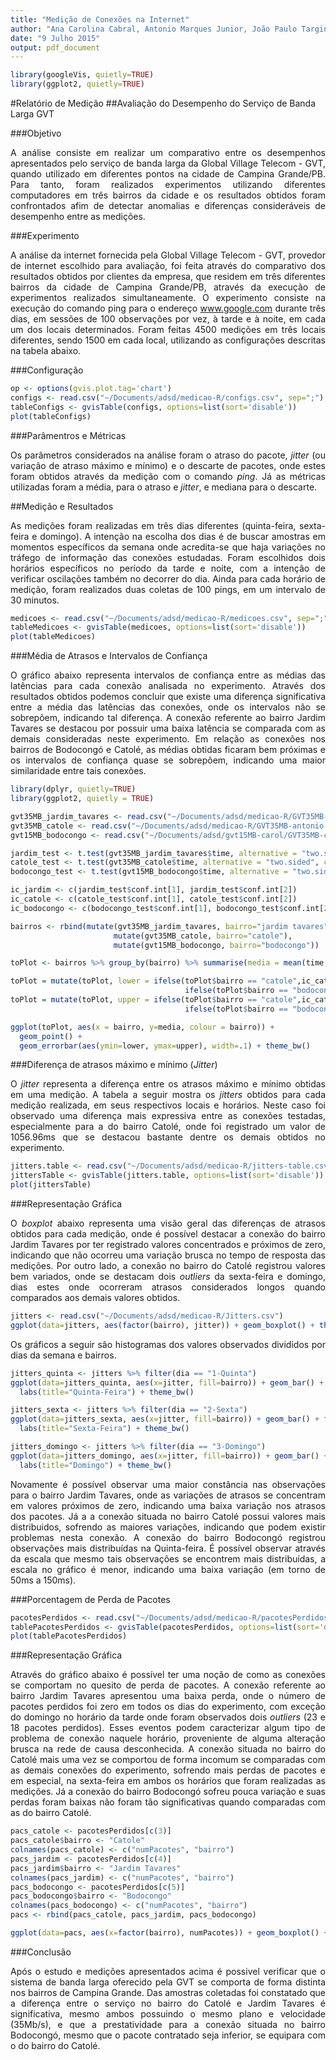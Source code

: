 ```yaml
---
title: "Medição de Conexões na Internet"
author: "Ana Carolina Cabral, Antonio Marques Junior, João Paulo Targino, Pedro Saraiva"
date: "9 Julho 2015"
output: pdf_document
---
```

```r

library(googleVis, quietly=TRUE)
library(ggplot2, quietly=TRUE)
```
#Relatório de Medição
##Avaliação do Desempenho do Serviço de Banda Larga GVT


###Objetivo
<p style="text-align: justify">
A análise consiste em realizar um comparativo entre os desempenhos apresentados pelo serviço de banda larga da Global Village Telecom - GVT, quando utilizado em diferentes pontos na cidade de Campina Grande/PB. Para tanto, foram realizados experimentos utilizando diferentes computadores em três bairros da cidade e os resultados obtidos foram confrontados afim de detectar anomalias e diferenças consideráveis de desempenho entre as medições.
</p>

###Experimento
<p style="text-align: justify">
A análise da internet fornecida pela Global Village Telecom - GVT, provedor de internet escolhido para avaliação, foi feita através do comparativo dos resultados obtidos por clientes da empresa, que residem em três diferentes bairros  da cidade de Campina Grande/PB, através da execução de experimentos realizados simultaneamente.
O experimento consiste na execução do comando ping para o endereço [www.google.com]() durante três dias, em sessões de 100 observações por vez, à tarde e à noite, em cada um dos locais determinados. Foram feitas 4500 medições em três locais diferentes, sendo 1500 em cada local, utilizando as configurações descritas na tabela abaixo.
</p>
###Configuração
```r
op <- options(gvis.plot.tag='chart')
configs <- read.csv("~/Documents/adsd/medicao-R/configs.csv", sep=";")
tableConfigs <- gvisTable(configs, options=list(sort='disable'))
plot(tableConfigs)
```


###Parâmentros e Métricas 
<p style="text-align: justify">
Os parâmetros considerados na análise foram o atraso do pacote, *jitter* (ou variação de atraso máximo e mínimo) e o descarte de pacotes, onde estes foram obtidos através da medição com o comando *ping*. Já as métricas utilizadas foram a média, para o atraso e *jitter*, e mediana para o descarte.
</p>
##Medição e Resultados
<p style="text-align: justify">
As medições foram realizadas em três dias diferentes (quinta-feira, sexta-feira e domingo). A intenção na escolha dos dias é de buscar amostras em momentos específicos da semana onde acredita-se que haja variações no tráfego de informação das conexões estudadas. Foram escolhidos dois horários específicos no período da tarde e noite, com a intenção de verificar oscilações também no decorrer do dia. Ainda para cada horário de medição, foram realizados duas coletas de 100 pings, em um intervalo de 30 minutos.
</p>
```r
medicoes <- read.csv("~/Documents/adsd/medicao-R/medicoes.csv", sep=";")
tableMedicoes <- gvisTable(medicoes, options=list(sort='disable'))
plot(tableMedicoes)

```

###Média de Atrasos e Intervalos de Confiança
<p style="text-align: justify">
O gráfico abaixo representa intervalos de confiança entre as médias das latências para cada conexão analisada no experimento. Através dos resultados obtidos podemos concluir que existe uma diferença significativa entre a média das latências das conexões, onde os intervalos não se sobrepõem, indicando tal diferença. A conexão referente ao bairro Jardim Tavares se destacou por possuir uma baixa latência se comparada com as demais consideradas neste experimento. Em relação as conexões nos bairros de Bodocongó e Catolé, as médias obtidas ficaram bem próximas e os intervalos de confiança quase se sobrepõem, indicando uma maior similaridade entre tais conexões.
</p>
```r
library(dplyr, quietly=TRUE)
library(ggplot2, quietly = TRUE)

gvt35MB_jardim_tavares <- read.csv("~/Documents/adsd/medicao-R/GVT35MB-joao.txt")
gvt35MB_catole <- read.csv("~/Documents/adsd/medicao-R/GVT35MB-antonio.txt")
gvt15MB_bodocongo <- read.csv("~/Documents/adsd/gvt15MB-carol/GVT35MB-carol.txt")

jardim_test <- t.test(gvt35MB_jardim_tavares$time, alternative = "two.sided", conf.int=TRUE)
catole_test <- t.test(gvt35MB_catole$time, alternative = "two.sided", conf.int=TRUE)
bodocongo_test <- t.test(gvt15MB_bodocongo$time, alternative = "two.sided", conf.int=TRUE)

ic_jardim <- c(jardim_test$conf.int[1], jardim_test$conf.int[2])
ic_catole <- c(catole_test$conf.int[1], catole_test$conf.int[2])
ic_bodocongo <- c(bodocongo_test$conf.int[1], bodocongo_test$conf.int[2])

bairros <- rbind(mutate(gvt35MB_jardim_tavares, bairro="jardim tavares"), 
                       mutate(gvt35MB_catole, bairro="catole"),
                       mutate(gvt15MB_bodocongo, bairro="bodocongo"))

toPlot <- bairros %>% group_by(bairro) %>% summarise(media = mean(time, na.rm=TRUE))

toPlot = mutate(toPlot, lower = ifelse(toPlot$bairro == "catole",ic_catole[1],
                                       ifelse(toPlot$bairro == "bodocongo", ic_bodocongo[1] ,ic_jardim[1])))
toPlot = mutate(toPlot, upper = ifelse(toPlot$bairro == "catole",ic_catole[2],
                                       ifelse(toPlot$bairro == "bodocongo", ic_bodocongo[2],ic_jardim[2])))

ggplot(toPlot, aes(x = bairro, y=media, colour = bairro)) + 
  geom_point() +
  geom_errorbar(aes(ymin=lower, ymax=upper), width=.1) + theme_bw()


```

###Diferença de atrasos máximo e mínimo (*Jitter*)
<p style="text-align: justify">
O *jitter* representa a diferença entre os atrasos máximo e mínimo obtidas em uma medição. A tabela a seguir mostra os *jitters* obtidos para cada medição realizada, em seus respectivos locais e horários. Neste caso foi observado uma diferença mais expressiva entre as conexões testadas, especialmente para a do bairro Catolé, onde foi registrado um valor de 1056.96ms que se destacou bastante dentre os demais obtidos no experimento.
</p>
```r
jitters.table <- read.csv("~/Documents/adsd/medicao-R/jitters-table.csv", sep=";")
jittersTable <- gvisTable(jitters.table, options=list(sort='disable'))
plot(jittersTable)
```

###Representação Gráfica
<p style="text-align: justify">
O *boxplot* abaixo representa uma visão geral das diferenças de atrasos obtidos para cada medição, onde é possível destacar a conexão do bairro Jardim Tavares por ter registrado valores concentrados e próximos de zero, indicando que não ocorreu uma variação brusca no tempo de resposta das medições. Por outro lado, a conexão no bairro do Catolé registrou valores bem variados, onde se destacam dois *outliers* da sexta-feira e domingo, dias estes onde ocorreram atrasos considerados longos quando comparados aos demais valores obtidos.
</p>

```r
jitters <- read.csv("~/Documents/adsd/medicao-R/Jitters.csv")
ggplot(data=jitters, aes(factor(bairro), jitter)) + geom_boxplot() + theme_bw() + labs(x="Bairro")
```
<p style="text-align: justify">
Os gráficos a seguir são histogramas dos valores observados divididos por dias da semana e bairros.
</p>
```r
jitters_quinta <- jitters %>% filter(dia == "1-Quinta")
ggplot(data=jitters_quinta, aes(x=jitter, fill=bairro)) + geom_bar() + facet_wrap(~ bairro) + 
  labs(title="Quinta-Feira") + theme_bw()

```

```r
jitters_sexta <- jitters %>% filter(dia == "2-Sexta")
ggplot(data=jitters_sexta, aes(x=jitter, fill=bairro)) + geom_bar() + facet_wrap(~ bairro) + 
  labs(title="Sexta-Feira") + theme_bw()
```

```r
jitters_domingo <- jitters %>% filter(dia == "3-Domingo")
ggplot(data=jitters_domingo, aes(x=jitter, fill=bairro)) + geom_bar() + facet_wrap(~ bairro) + 
  labs(title="Domingo") + theme_bw()

```
<p style="text-align: justify">
Novamente é possível observar uma maior constância nas observações para o bairro Jardim Tavares, onde as variações de atrasos se concentram em valores próximos de zero, indicando uma baixa variação nos atrasos dos pacotes. Já a a conexão situada no bairro Catolé possui valores mais distribuidos, sofrendo as maiores variações, indicando que podem existir problemas nesta conexão. A conexão do bairro Bodocongó registrou observações mais distribuídas na Quinta-feira. É possível observar através da escala que mesmo tais observações se encontrem mais distribuídas, a escala no gráfico é menor, indicando uma baixa variação (em torno de 50ms a 150ms).
</p>

###Porcentagem de Perda de Pacotes

```r

pacotesPerdidos <- read.csv("~/Documents/adsd/medicao-R/pacotesPerdidos.csv", sep=";")
tablePacotesPerdidos <- gvisTable(pacotesPerdidos, options=list(sort='disable'))
plot(tablePacotesPerdidos)
```

###Representação Gráfica
<p style="text-align: justify">
Através do gráfico abaixo é possível ter uma noção de como as conexões se comportam no quesito de perda de pacotes. A conexão referente ao bairro Jardim Tavares apresentou uma baixa perda, onde o número de pacotes perdidos foi zero em todos os dias do experimento, com exceção do domingo no horário da tarde onde foram observados dois *outliers* (23 e 18 pacotes perdidos). Esses eventos podem caracterizar algum tipo de problema de conexão naquele horário, proveniente de alguma alteração brusca na rede de causa desconhecida.
A conexão situada no bairro do Catolé mais uma vez se comportou de forma incomum se comparadas com as demais conexões do experimento, sofrendo mais perdas de pacotes e em especial, na sexta-feira em ambos os horários que foram realizadas as medições. Já a conexão do bairro Bodocongó sofreu pouca variação e suas perdas foram baixas não foram tão significativas quando comparadas com as do bairro Catolé.
</p>
```r

pacs_catole <- pacotesPerdidos[c(3)]
pacs_catole$bairro <- "Catole"
colnames(pacs_catole) <- c("numPacotes", "bairro")
pacs_jardim <- pacotesPerdidos[c(4)]
pacs_jardim$bairro <- "Jardim Tavares"
colnames(pacs_jardim) <- c("numPacotes", "bairro")
pacs_bodocongo <- pacotesPerdidos[c(5)]
pacs_bodocongo$bairro <- "Bodocongo"
colnames(pacs_bodocongo) <- c("numPacotes", "bairro")
pacs <- rbind(pacs_catole, pacs_jardim, pacs_bodocongo)

ggplot(data=pacs, aes(x=factor(bairro), numPacotes)) + geom_boxplot() + theme_bw()

```

###Conclusão
<p style="text-align: justify">
Após o estudo e medições apresentados acima é possivel verificar que o sistema de banda larga oferecido pela GVT se comporta de forma distinta nos bairros de Campina Grande. Das amostras coletadas foi constatado que a diferença entre o serviço no bairro do Catolé e Jardim Tavares é significativa, mesmo ambos possuindo o mesmo plano e velocidade (35Mb/s), e que a prestatividade para a conexão situada no bairro Bodocongó, mesmo que o pacote contratado seja inferior, se equipara com o do bairro do Catolé.
</p>